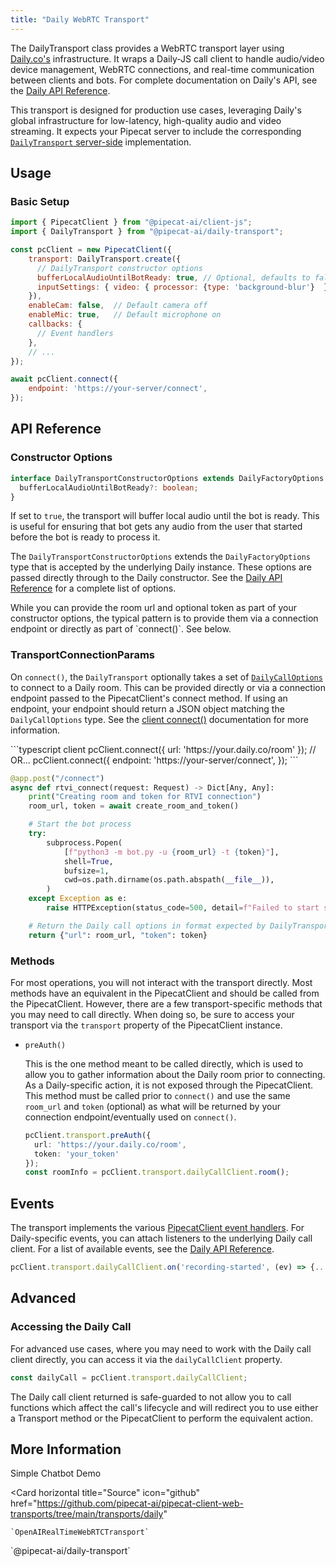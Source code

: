 ```yaml
---
title: "Daily WebRTC Transport"
---
```


The DailyTransport class provides a WebRTC transport layer using [Daily.co's](https://daily.co) infrastructure. It wraps a Daily-JS call client to handle audio/video device management, WebRTC connections, and real-time communication between clients and bots. For complete documentation on Daily's API, see the [Daily API Reference](https://docs.daily.co/reference/daily-js).

This transport is designed for production use cases, leveraging Daily's global infrastructure for low-latency, high-quality audio and video streaming. It expects your Pipecat server to include the corresponding [`DailyTransport` server-side](/server/services/transport/daily) implementation.

## Usage

### Basic Setup

```javascript
import { PipecatClient } from "@pipecat-ai/client-js";
import { DailyTransport } from "@pipecat-ai/daily-transport";

const pcClient = new PipecatClient({
    transport: DailyTransport.create({
      // DailyTransport constructor options
      bufferLocalAudioUntilBotReady: true, // Optional, defaults to false
      inputSettings: { video: { processor: {type: 'background-blur'}  } },
    }),
    enableCam: false,  // Default camera off
    enableMic: true,   // Default microphone on
    callbacks: {
      // Event handlers
    },
    // ...
});

await pcClient.connect({
    endpoint: 'https://your-server/connect',
});
```

## API Reference

### Constructor Options

```typescript
interface DailyTransportConstructorOptions extends DailyFactoryOptions {
  bufferLocalAudioUntilBotReady?: boolean;
}
```

<ParamField path="bufferLocalAudioUntilBotReady" type="boolean" default="false" required="false">

  If set to `true`, the transport will buffer local audio until the bot is ready. This is useful for ensuring that bot gets any audio from the user that started before the bot is ready to process it.
</ParamField>

<ParamField path="DailyFactoryOptions">

  The `DailyTransportConstructorOptions` extends the `DailyFactoryOptions` type that is accepted by the underlying Daily instance. These options are passed directly through to the Daily constructor. See the [Daily API Reference](https://docs.daily.co/reference/daily-js/daily-call-client/properties) for a complete list of options.

<Note>
While you can provide the room url and optional token as part of your constructor options, the typical pattern is to provide them via a connection endpoint or directly as part of `connect()`. See below.
</Note>

</ParamField>

### TransportConnectionParams

On `connect()`, the `DailyTransport` optionally takes a set of [`DailyCallOptions`](https://docs.daily.co/reference/daily-js/daily-call-client/methods#dailycalloptions) to connect to a Daily room. This can be provided directly or via a connection endpoint passed to the PipecatClient's connect method. If using an endpoint, your endpoint should return a JSON object matching the `DailyCallOptions` type. See the [client connect()](https://docs.pipecat.ai/client/js/api-reference/client-methods#connect) documentation for more information.

<CodeGroup>
```typescript client
pcClient.connect({
  url: 'https://your.daily.co/room'
});
// OR...
pcClient.connect({
  endpoint: 'https://your-server/connect',
});
```

```python server
@app.post("/connect")
async def rtvi_connect(request: Request) -> Dict[Any, Any]:
    print("Creating room and token for RTVI connection")
    room_url, token = await create_room_and_token()

    # Start the bot process
    try:
        subprocess.Popen(
            [f"python3 -m bot.py -u {room_url} -t {token}"],
            shell=True,
            bufsize=1,
            cwd=os.path.dirname(os.path.abspath(__file__)),
        )
    except Exception as e:
        raise HTTPException(status_code=500, detail=f"Failed to start subprocess: {e}")

    # Return the Daily call options in format expected by DailyTransport/Daily Call Object
    return {"url": room_url, "token": token}
```
</CodeGroup>

### Methods

For most operations, you will not interact with the transport directly. Most methods have an equivalent in the PipecatClient and should be called from the PipecatClient. However, there are a few transport-specific methods that you may need to call directly. When doing so, be sure to access your transport via the `transport` property of the PipecatClient instance.

- `preAuth()`

  This is the one method meant to be called directly, which is used to allow you to gather information about the Daily room prior to connecting. As a Daily-specific action, it is not exposed through the PipecatClient. This method must be called prior to `connect()` and use the same `room_url` and `token` (optional) as what will be returned by your connection endpoint/eventually used on `connect()`.

  ```typescript
  pcClient.transport.preAuth({
    url: 'https://your.daily.co/room',
    token: 'your_token'
  });
  const roomInfo = pcClient.transport.dailyCallClient.room();
  ```

## Events

The transport implements the various [PipecatClient event handlers](https://docs.pipecat.ai/client/js/api-reference/callbacks). For Daily-specific events, you can attach listeners to the underlying Daily call client. For a list of available events, see the [Daily API Reference](https://docs.daily.co/reference/daily-js/events).

```typescript
pcClient.transport.dailyCallClient.on('recording-started', (ev) => {...});
```

## Advanced

### Accessing the Daily Call

For advanced use cases, where you may need to work with the Daily call client directly, you can access it via the `dailyCallClient` property.

```javascript
const dailyCall = pcClient.transport.dailyCallClient;
```

<Note>
The Daily call client returned is safe-guarded to not allow you to call functions which affect the call's lifecycle and will redirect you to use either a Transport method or the PipecatClient to perform the equivalent action.
</Note>

## More Information

<CardGroup cols={2}>
  <Card
    horizontal
    title="Demo"
    icon="play"
    href="https://github.com/pipecat-ai/pipecat/tree/main/examples/simple-chatbot"
  >
    Simple Chatbot Demo
  </Card>

  <Card
    horizontal
    title="Source"
    icon="github"
    href="https://github.com/pipecat-ai/pipecat-client-web-transports/tree/main/transports/daily"
  >
    `OpenAIRealTimeWebRTCTransport`
  </Card>
</CardGroup>
<Card
  horizontal
  title="Package"
  icon="browser"
  href="https://www.npmjs.com/package/@pipecat-ai/daily-transport"
>
  `@pipecat-ai/daily-transport`
</Card>
